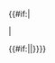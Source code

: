 <includeonly>{{#if:{{{1|}}}|<div class="toggle-target-{{{1}}}">|<div class="mw-collapsible {{#if:{{{collapsed|}}}|mw-collapsed|mw-expanded}}" style="{{#if:{{{left|}}}|float:left;}}">{{#if:{{{no_clear|}}}||{{clear}}}}}}</includeonly>